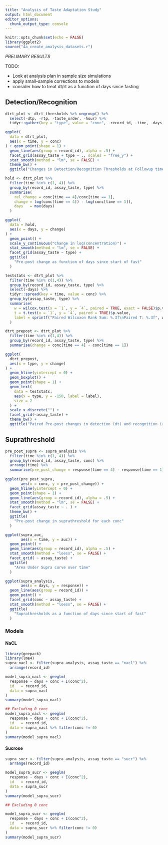 ```yaml
---
title: "Analysis of Taste Adaptation Study"
output: html_document
editor_options: 
  chunk_output_type: console
---
```


```r
knitr::opts_chunk$set(echo = FALSE)
library(ggplot2)
source("4a_create_analysis_datasets.r")
```

*PRELIMARY RESULTS*

TODO:

* Look at analysis plan in sample size simulations
* apply small-sample corrections to models
* consider how to treat dt/rt as a function of days since fasting



## Detection/Recognition

```r
dtrt_plot <- dtrt_thresholds %>% ungroup() %>%
  select(-dtp, -rtp, -taste_order, -hour) %>%
  tidyr::gather(key = "type", value = "conc", -record_id, -time, -days, -assay_taste)

ggplot(
  data = dtrt_plot,
  aes(x = time, y = conc)
) + geom_point(shape = 1) +
  geom_line(aes(group = record_id), alpha = .5) + 
  facet_grid(assay_taste + type ~ ., scales = "free_y") + 
  stat_smooth(method = "lm", se = FALSE) + 
  theme_bw() +
  ggtitle("Changes in Detection/Recognition Thresholds at Followup times")
```

```r
hold <- dtrt_plot %>%
  filter(time %in% c(1, 4)) %>%
  group_by(record_id, assay_taste, type) %>%
  summarise(
    rel_change = conc[time == 4]/conc[time == 1],
    change = log(conc[time == 4]) - log(conc[time == 1]),
    days   = max(days)
  ) 

ggplot(
  data = hold,
  aes(x = days, y = change)
) + 
  geom_point() + 
  scale_y_continuous("Change in log(concentration)") + 
  stat_smooth(method = "lm", se = FALSE) + 
  facet_grid(assay_taste ~ type) + 
  ggtitle(
    "Pre-post change as function of days since start of fast"
  )
```

```r
teststats <- dtrt_plot %>%
  filter(time %in% c(1,4)) %>%
  group_by(record_id, assay_taste, type) %>% 
  select(-days) %>%
  tidyr::spread(key = time, value = conc) %>%
  group_by(assay_taste, type) %>%
  summarise(
    w = wilcox.test(x = `1`, y = `4`, paired = TRUE, exact = FALSE)$p.value,
    t = t.test(x = `1`, y = `4`, paired = TRUE)$p.value,
    label = sprintf("Paired Wilcoxon Rank Sum: %.3f\nPaired T: %.3f", w, t)
  ) 

dtrt_prepost <- dtrt_plot %>%
  filter(time %in% c(1,4)) %>%
  group_by(record_id, assay_taste, type) %>%
  summarise(change = conc[time == 4] - conc[time == 1]) 

ggplot(
  dtrt_prepost,
  aes(x = type, y = change)
) +
  geom_hline(yintercept = 0) +
  geom_boxplot() + 
  geom_point(shape = 1) + 
  geom_text(
    data = teststats,
    aes(x = type, y = -150, label = label),
    size = 2 
  ) + 
  scale_x_discrete("") + 
  facet_grid(~assay_taste) + 
  theme_bw() + 
  ggtitle("Paired Pre-post changes in detection (dt) and recognition (rt) thresholds for each subject by taste")

```

## Suprathreshold

```r
pre_post_supra <- supra_analysis %>%
  filter(time %in% c(1, 4)) %>%
  group_by(record_id, assay_taste, conc) %>%
  arrange(time) %>%
  summarise(pre_post_change = response[time == 4] - response[time == 1])
  
ggplot(pre_post_supra,
       aes(x = conc, y = pre_post_change)) + 
  geom_hline(yintercept = 0) + 
  geom_point(shape = 1) +
  geom_line(aes(group = record_id), alpha = .5) + 
  stat_smooth(method = "lm", se = FALSE) + 
  facet_grid(assay_taste ~ . ) + 
  theme_bw() + 
  ggtitle(
    "Pre-post change in suprathreshold for each conc"
  )
```

```r
ggplot(supra_auc, 
       aes(x = time, y = auc)) + 
  geom_point() + 
  geom_line(aes(group = record_id), alpha = .5) + 
  stat_smooth(method = "loess", se = FALSE) + 
  facet_grid( ~ assay_taste) + 
  ggtitle(
    "Area Under Supra curve over time"
  )
```

```r
ggplot(supra_analysis, 
       aes(x = days, y = response)) + 
  geom_line(aes(group = record_id)) + 
  geom_point() + 
  facet_grid(conc ~ assay_taste) + 
  stat_smooth(method = "loess", se = FALSE) +
  ggtitle(
    "Suprathresholds as a function of days since start of fast"
  )
```


### Models



#### NaCL

```r
library(geepack)
library(lme4)
supra_nacl <- filter(supra_analysis, assay_taste == "nacl") %>% 
  arrange(record_id) 

model_supra_nacl <- geeglm(
  response ~ days + conc + I(conc^2),
  id   = record_id, 
  data = supra_nacl
)
summary(model_supra_nacl)

## Excluding 0 conc
model_supra_nacl <- geeglm(
  response ~ days + conc + I(conc^2),
  id   = record_id, 
  data = supra_nacl %>% filter(conc != 0)
)
summary(model_supra_nacl)
```

#### Sucrose

```r
supra_sucr <- filter(supra_analysis, assay_taste == "sucr") %>%
  arrange(record_id)

model_supra_sucr <- geeglm(
  response ~ days + conc + I(conc^2),
  id   = record_id, 
  data = supra_sucr
)
summary(model_supra_sucr)

## Excluding 0 conc

model_supra_sucr <- geeglm(
  response ~ days + conc + I(conc^2),
  id   = record_id, 
  data = supra_sucr %>% filter(conc != 0)
)
summary(model_supra_sucr)

```

